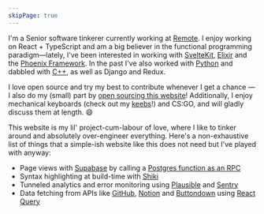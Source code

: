 ```yaml
---
skipPage: true
---
```


I'm a Senior software tinkerer currently working at [Remote](https://remote.com). I enjoy working on <PrimaryGradient><Heavy>React + TypeScript</Heavy></PrimaryGradient> and am a big believer in the functional programming paradigm—lately, I've been interested in working with [SvelteKit](https://kit.svelte.dev), [Elixir](https://elixir-lang.org) and the [Phoenix Framework](https://www.phoenixframework.org). In the past I've also worked with [Python](https://github.com/sreetamdas/streak-saviour) and dabbled with [C++](https://github.com/sreetamdas/2048), as well as Django and Redux.

I love open source and try my best to contribute whenever I get a chance — I also do my (small) part by [open sourcing this website](https://github.com/sreetamdas/sreetamdas.com)! Additionally, I enjoy mechanical keyboards (check out my [keebs](/keebs)!) and CS:GO, and will gladly discuss them at length. 😄

This website is my lil' project-cum-labour of love, where I like to tinker around and absolutely over-engineer everything. Here's a non-exhaustive list of things that a simple-ish website like this does not need but I've played with anyway:

- Page views with [Supabase][supabase] by calling a [Postgres function as an RPC](https://supabase.com/docs/reference/javascript/rpc)
- Syntax highlighting at build-time with [Shiki][shiki]
- Tunneled analytics and error monitoring using [Plausible][plausible] and [Sentry][sentry]
- Data fetching from APIs like [GitHub][github], [Notion][notion] and [Buttondown][buttondown] using [React Query][react-query]


[supabase]: https://supabase.com
[shiki]: https://shiki.matsu.io
[plausible]: https://plausible.io
[sentry]: https://sentry.io
[github]: https://github.com
[notion]: https://developers.notion.com
[buttondown]: https://buttondown.email
[react-query]: https://tanstack.com/query/v4